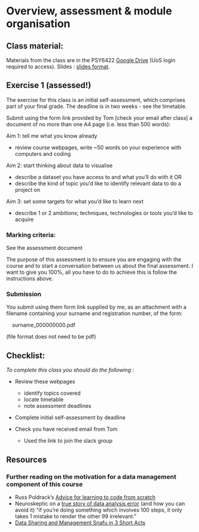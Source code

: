 # Overview, assessment & module organisation

## Class material:
  
Materials from the class are in the PSY6422 [Google Drive](https://drive.google.com/drive/folders/1c0GOBwwbaxiVcyZKr7QKcZOG6i-_d7by?usp=sharing) (UoS login required to access). Slides : [slides format](https://docs.google.com/presentation/d/11RhxENoirsZKCvVPdsPkCdhPQmsNB2rBkeGJCyY1JQk/edit?usp=sharing).

## Exercise 1 (assessed!)

The exercise for this class is an initial self-assessment, which comprises part of your final grade. The deadline is in two weeks - see the timetable.

Submit using the form link provided by Tom [check your email after class] a document of no more than one A4 page (i.e. less than 500 words):

Aim 1: tell me what you know already  

 * review course webpages, write ~50 words on your experience with computers and coding

Aim 2: start thinking about data to visualise  

 * describe a dataset you have access to and what you’ll do with it OR  
 * describe the kind of topic you'd like to identify relevant data to do a project on

Aim 3: set some targets for what you’d like to learn next  

 * describe 1 or 2 ambitions; techniques, technologies or tools you'd like to acquire

### Marking criteria: 

See the assessment document

The purpose of this assessment is to ensure you are engaging with the course and to start a conversation between us about the final assessment. I want to give you 100%, all you have to do to achieve this is follow the instructions above.


### Submission

You submit using them form link supplied by me, as an attachment with a filename containing your surname and registration number, of the form:

|     surname_000000000.pdf

(file format does not need to be pdf)




## Checklist:

*To complete this class you should do the following :*

* Review these webpages
  * identify topics covered
  * locate timetable
  * note assessment deadlines

* Complete initial self-assessment by deadline

* Check you have received email from Tom
  * Used the link to join the slack group
  

## Resources

### Further reading on the motivation for a data management component of this course

* Russ Poldrack's [Advice for learning to code from scratch ](http://www.russpoldrack.org/2016/05/advice-for-learning-to-code-from-scratch.html)
* Neuroskeptic on a [true story of data analysis error](http://neuroskeptic.blogspot.com/2011/04/tufnel-effect.html) (and how you can avoid it) "if you're doing something which involves 100 steps, it only takes 1 mistake to render the other 99 irrelevant."
* [Data Sharing and Management Snafu in 3 Short Acts](https://www.youtube.com/watch?v=66oNv_DJuPc)


